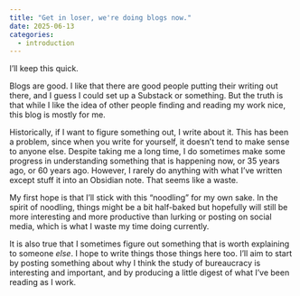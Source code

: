 ```yaml
---
title: "Get in loser, we're doing blogs now."
date: 2025-06-13
categories: 
  - introduction
---
```


I'll keep this quick. 

Blogs are good. I like that there are good people putting their writing out there, and I guess I could set up a Substack or something. But the truth is that while I like the idea of other people finding and reading my work nice, this blog is mostly for me. 

Historically, if I want to figure something out, I write about it. This has been a problem, since when you write for yourself, it doesn't tend to make sense to anyone else. Despite taking me a long time, I do sometimes make some progress in understanding something that is happening now, or 35 years ago, or 60 years ago. However, I rarely do anything with what I've written except stuff it into an Obsidian note. That seems like a waste. 

My first hope is that I'll stick with this "noodling" for my own sake.  In the spirit of noodling, things might be a bit half-baked but hopefully will still be more interesting and more productive than lurking or posting on social media, which is what I waste my time doing currently. 

It is also true that I sometimes figure out something that is worth explaining to someone *else*. I hope to write things those things here too. I'll aim to start by posting something about why I think the study of bureaucracy is interesting and important, and by producing a little digest of what I've been reading as I work. 





